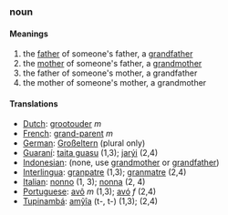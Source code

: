 ===noun===
====Meanings====
#the [[father]] of someone's father, a [[grandfather]]
#the [[mother]] of someone's father, a [[grandmother]]
#the father of someone's mother, a grandfather
#the mother of someone's mother, a grandmother
====Translations====
*[[Dutch]]: [[grootouder]] ''m''
*[[French]]: [[grand-parent]] ''m''
*[[German]]: [[Großeltern]] (plural only)
*[[Guaraní]]: [[taita guasu]] (1,3); [[jarýi]] (2,4)
*[[Indonesian]]: (none, use [[grandmother]] or [[grandfather]])
*[[Interlingua]]: [[granpatre]] (1,3); [[granmatre]] (2,4)
*[[Italian]]: [[nonno]] (1, 3); [[nonna]] (2, 4)
*[[Portuguese]]: [[avô]] ''m'' (1,3); [[avó]] ''f'' (2,4)
*[[Tupinambá]]: [[amỹîa]] (t-, t-) (1,3); [[]] (2,4)